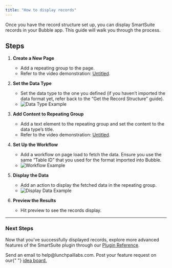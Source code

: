 ```yaml
---
title: "How to display records"
---
```


Once you have the record structure set up, you can display SmartSuite records in your Bubble app. This guide will walk you through the process.

## Steps

1. **Create a New Page**

   - Add a repeating group to the page.
   - Refer to the video demonstration: [Untitled](https://prod-files-secure.s3.us-west-2.amazonaws.com/480f0932-72ea-496f-a70d-3632da8d6e99/bcc2a1d2-095e-4d98-8545-ad58bd90c53c/Untitled.mp4).

2. **Set the Data Type**

   - Set the data type to the one you defined (if you haven’t imported the data format yet, refer back to the “Get the Record Structure” guide).
   - ![Data Type Example](https://prod-files-secure.s3.us-west-2.amazonaws.com/480f0932-72ea-496f-a70d-3632da8d6e99/b7fa0604-cc6b-41dd-a1f9-eb973d6d8870/CleanShot_2023-11-29_at_20.10.042x.png)

3. **Add Content to Repeating Group**

   - Add a text element to the repeating group and set the content to the data type’s title.
   - Refer to the video demonstration: [Untitled](https://prod-files-secure.s3.us-west-2.amazonaws.com/480f0932-72ea-496f-a70d-3632da8d6e99/d51194c9-2864-4562-99a5-7dd736feb8a6/Untitled.mp4).

4. **Set Up the Workflow**

   - Add a workflow on page load to fetch the data. Ensure you use the same “Table ID” that you used for the format imported into Bubble.
   - ![Workflow Example](https://prod-files-secure.s3.us-west-2.amazonaws.com/480f0932-72ea-496f-a70d-3632da8d6e99/ae5778b1-ced4-4a7b-a943-6620110bde09/CleanShot_2023-11-29_at_20.21.482x.png)

5. **Display the Data**

   - Add an action to display the fetched data in the repeating group.
   - ![Display Data Example](https://prod-files-secure.s3.us-west-2.amazonaws.com/480f0932-72ea-496f-a70d-3632da8d6e99/c1ac321d-2c9d-4842-b05a-be505d51c376/CleanShot_2023-11-29_at_20.27.592x.png)

6. **Preview the Results**
   - Hit preview to see the records display.

---

### Next Steps

Now that you've successfully displayed records, explore more advanced features of the SmartSuite plugin through our [Plugin Reference](/bubble/smartsuite/plugin-reference).

<CardGroup cols={2}>
  <Card title="Need Help?" icon="envelope" href="mailto:help@lunchpaillabs.com">
    Send an email to help@lunchpaillabs.com.
  </Card>
  <Card
    title="Have a feature request?"
    icon="lightbulb"
    href="https://lunchpaillabs.canny.io/feature-requests?selectedCategory=smartsuite-plugin-for-bubble"
  >
    Post your feature request on our{" "}
    <a href="https://lunchpaillabs.canny.io/feature-requests?selectedCategory=smartsuite-plugin-for-bubble">
      idea board.
    </a>
  </Card>
</CardGroup>

